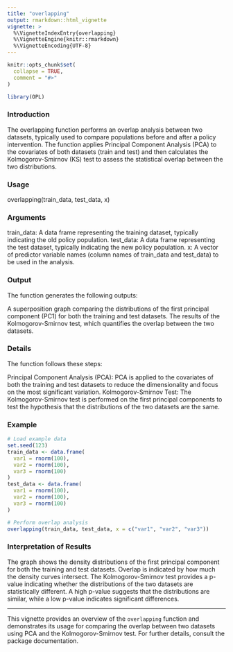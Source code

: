 ```yaml
---
title: "overlapping"
output: rmarkdown::html_vignette
vignette: >
  %\VignetteIndexEntry{overlapping}
  %\VignetteEngine{knitr::rmarkdown}
  %\VignetteEncoding{UTF-8}
---
```


```r
knitr::opts_chunk$set(
  collapse = TRUE,
  comment = "#>"
)
```

```r
library(OPL)
```

### Introduction
The overlapping function performs an overlap analysis between two datasets, typically used to compare populations before and after a policy intervention. The function applies Principal Component Analysis (PCA) to the covariates of both datasets (train and test) and then calculates the Kolmogorov-Smirnov (KS) test to assess the statistical overlap between the two distributions.

### Usage

overlapping(train_data, test_data, x)

### Arguments

train_data: A data frame representing the training dataset, typically indicating the old policy population.
test_data: A data frame representing the test dataset, typically indicating the new policy population.
x: A vector of predictor variable names (column names of train_data and test_data) to be used in the analysis.

### Output
The function generates the following outputs:

A superposition graph comparing the distributions of the first principal component (PC1) for both the training and test datasets.
The results of the Kolmogorov-Smirnov test, which quantifies the overlap between the two datasets.

### Details
The function follows these steps:

Principal Component Analysis (PCA): PCA is applied to the covariates of both the training and test datasets to reduce the dimensionality and focus on the most significant variation.
Kolmogorov-Smirnov Test: The Kolmogorov-Smirnov test is performed on the first principal components to test the hypothesis that the distributions of the two datasets are the same.

### Example

```r
# Load example data
set.seed(123)
train_data <- data.frame(
  var1 = rnorm(100), 
  var2 = rnorm(100), 
  var3 = rnorm(100)
)
test_data <- data.frame(
  var1 = rnorm(100), 
  var2 = rnorm(100), 
  var3 = rnorm(100)
)

# Perform overlap analysis
overlapping(train_data, test_data, x = c("var1", "var2", "var3"))
```

###  Interpretation of Results
The graph shows the density distributions of the first principal component for both the training and test datasets. Overlap is indicated by how much the density curves intersect.
The Kolmogorov-Smirnov test provides a p-value indicating whether the distributions of the two datasets are statistically different. A high p-value suggests that the distributions are similar, while a low p-value indicates significant differences.

---
This vignette provides an overview of the `overlapping` function and demonstrates its usage for comparing the overlap between two datasets using PCA and the Kolmogorov-Smirnov test. For further details, consult the package documentation.
